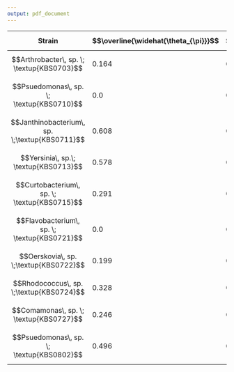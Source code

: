 ```yaml
---
output: pdf_document
---
```


| Strain  | $$\overline{\widehat{\theta_{\pi}}}$$   | $$\overline{\sigma^{2}\widehat{(\theta_{\pi}})}$$  | 
|---|---|---|
| $$Arthrobacter\, sp. \; \textup{KBS0703}$$  | 0.164  | 0.0617  |
| $$Psuedomonas\, sp. \; \textup{KBS0710}$$  | 0.0  |0.0  | 
| $$Janthinobacterium\, sp. \;\textup{KBS0711}$$  | 0.608  |  0.297 | 
| $$Yersinia\, sp.\; \textup{KBS0713}$$  | 0.578  | 0.282  |
| $$Curtobacterium\, sp. \; \textup{KBS0715}$$  |  0.291 |   0.119 | 
| $$Flavobacterium\, sp. \; \textup{KBS0721}$$  |  0.0 | 0.0  |
| $$Oerskovia\, sp. \;\textup{KBS0722}$$  | 0.199 |  0.0807 | 
| $$Rhodococcus\, sp. \;\textup{KBS0724}$$  | 0.328  | 0.136  | 
| $$Comamonas\, sp. \; \textup{KBS0727}$$  | 0.246  | 0.0962  |
| $$Psuedomonas\, sp. \; \textup{KBS0802}$$  | 0.496 | 0.222  |